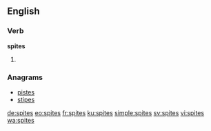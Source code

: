 ==English==

===Verb===
'''spites'''

# {{third-person singular of|spite}}

===Anagrams===
* [[pistes#English|pistes]]
* [[stipes#English|stipes]]

[[de:spites]]
[[eo:spites]]
[[fr:spites]]
[[ku:spites]]
[[simple:spites]]
[[sv:spites]]
[[vi:spites]]
[[wa:spites]]